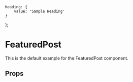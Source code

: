     heading: {
        value: 'Sample Heading'
    }
};

<Meta title="Components/FeaturedPost" component={FeaturedPost} />

# FeaturedPost
This is the default example for the FeaturedPost component.

<Preview>
    <Story name="Example">
        <FeaturedPost fields={fields} />
    </Story>
</Preview>

## Props
<Props of={FeaturedPost} />
